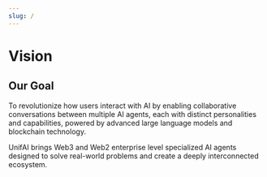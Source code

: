 ```yaml
---
slug: /
---
```


# Vision

<div style={{ backgroundColor: '#f8f9fa', padding: '25px', borderRadius: '12px', boxShadow: '0 4px 8px rgba(0, 0, 0, 0.1)' }}>
  <h2 style={{ color: '#2c3e50' }}>Our Goal</h2>
  <p style={{ fontSize: '18px', lineHeight: 1.6, color: '#34495e' }}>To revolutionize how users interact with AI by enabling collaborative conversations between multiple AI agents, each with distinct personalities and capabilities, powered by advanced large language models and blockchain technology.

UnifAI brings Web3 and Web2 enterprise level specialized AI agents designed to solve real-world problems and create a deeply interconnected ecosystem.</p>
</div>
